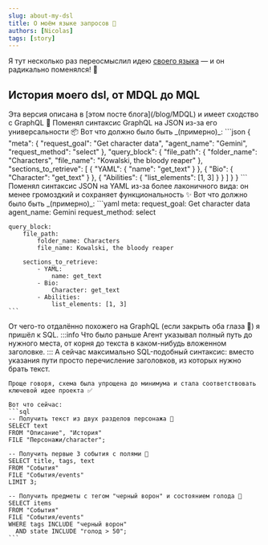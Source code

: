 ```yaml
---
slug: about-my-dsl
title: О моём языке запросов 💬
authors: [Nicolas]
tags: [story]
---
```


Я тут несколько раз переосмыслил идею [своего языка](/blog/MDQL) — и он радикально поменялся! 🔄

<!-- truncate -->

## История моего dsl, от MDQL до MQL


<Tabs>
  <TabItem value="подобие" label="На подобие GrafQL" default>
    Эта версия описана в [этом посте блога](/blog/MDQL) и имеет сходство с GraphQL 👥
  </TabItem>
  <TabItem value="переосмысление" label="Замена синтаксиса">
    Поменял синтаксис GraphQL на JSON из-за его универсальности 📦
    Вот что должно было быть _(примерно)_:
    ```json
    {
        "meta": {
            "request_goal": "Get character data",
            "agent_name": "Gemini",
            "request_method": "select"
        },
        "query_block": {
            "file_path": {
                "folder_name": "Characters",
                "file_name": "Kowalski, the bloody reaper"
            },
            "sections_to_retrieve": [
                {
                    "YAML": {
                        "name": "get_text"
                    }
                },
                {
                    "Bio": {
                        "Character": "get_text"
                    }
                },
                {
                    "Abilities": {
                        "list_elements": [1, 3]
                    }
                }
            ]
        }
    }
    ```
  </TabItem>
  <TabItem value="переосмысление2" label="Замена синтаксиса 2">
    Поменял синтаксис JSON на YAML из-за более лаконичного вида: он менее громоздкий и сохраняет функциональность ✨
    Вот что должно было быть _(примерно)_:
    ```yaml
    meta:
        request_goal: Get character data
        agent_name: Gemini
        request_method: select
    
    query_block:
        file_path:
            folder_name: Characters
            file_name: Kowalski, the bloody reaper
        
        sections_to_retrieve:
            - YAML:
                name: get_text
            - Bio:
                Character: get_text
            - Abilities:
                list_elements: [1, 3]
    ```
  </TabItem>
  <TabItem value="возвращение" label="Абсолютная замена 🚀">
    От чего-то отдалённо похожего на GraphQL (если закрыть оба глаза 🙈) я пришёл к SQL.
    :::info Что было раньше
    Агент указывал полный путь до нужного места, от корня до текста в каком-нибудь вложенном заголовке.
    :::
    А сейчас максимально SQL-подобный синтаксис: вместо указания пути просто перечисление заголовков, из которых нужно брать текст.

    Проще говоря, схема была упрощена до минимума и стала соответствовать ключевой идее проекта ✅
    
    Вот что сейчас:
    ```sql
    -- Получить текст из двух разделов персонажа 👤
    SELECT text
    FROM "Описание", "История"
    FILE "Персонажи/character";
    
    -- Получить первые 3 события с полями 📅
    SELECT title, tags, text
    FROM "События"
    FILE "События/events"
    LIMIT 3;
    
    -- Получить предметы с тегом "черный ворон" и состоянием голода 🦅
    SELECT items
    FROM "События"
    FILE "События/events"
    WHERE tags INCLUDE "черный ворон"
      AND state INCLUDE "голод > 50";
    ```
  </TabItem>
</Tabs>